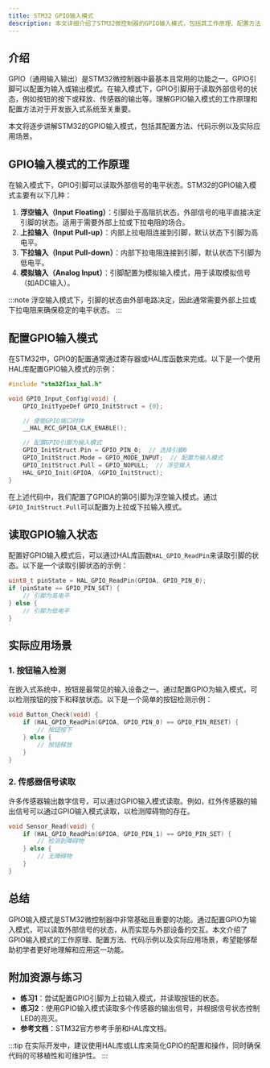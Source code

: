 ```yaml
---
title: STM32 GPIO输入模式
description: 本文详细介绍了STM32微控制器的GPIO输入模式，包括其工作原理、配置方法、代码示例以及实际应用场景，适合初学者学习。
---
```


## 介绍

GPIO（通用输入输出）是STM32微控制器中最基本且常用的功能之一。GPIO引脚可以配置为输入或输出模式。在输入模式下，GPIO引脚用于读取外部信号的状态，例如按钮的按下或释放、传感器的输出等。理解GPIO输入模式的工作原理和配置方法对于开发嵌入式系统至关重要。

本文将逐步讲解STM32的GPIO输入模式，包括其配置方法、代码示例以及实际应用场景。

## GPIO输入模式的工作原理

在输入模式下，GPIO引脚可以读取外部信号的电平状态。STM32的GPIO输入模式主要有以下几种：

1. **浮空输入（Input Floating）**：引脚处于高阻抗状态，外部信号的电平直接决定引脚的状态。适用于需要外部上拉或下拉电阻的场合。
2. **上拉输入（Input Pull-up）**：内部上拉电阻连接到引脚，默认状态下引脚为高电平。
3. **下拉输入（Input Pull-down）**：内部下拉电阻连接到引脚，默认状态下引脚为低电平。
4. **模拟输入（Analog Input）**：引脚配置为模拟输入模式，用于读取模拟信号（如ADC输入）。

:::note
浮空输入模式下，引脚的状态由外部电路决定，因此通常需要外部上拉或下拉电阻来确保稳定的电平状态。
:::

## 配置GPIO输入模式

在STM32中，GPIO的配置通常通过寄存器或HAL库函数来完成。以下是一个使用HAL库配置GPIO输入模式的示例：

```c
#include "stm32f1xx_hal.h"

void GPIO_Input_Config(void) {
    GPIO_InitTypeDef GPIO_InitStruct = {0};

    // 使能GPIO端口时钟
    __HAL_RCC_GPIOA_CLK_ENABLE();

    // 配置GPIO引脚为输入模式
    GPIO_InitStruct.Pin = GPIO_PIN_0;  // 选择引脚0
    GPIO_InitStruct.Mode = GPIO_MODE_INPUT;  // 配置为输入模式
    GPIO_InitStruct.Pull = GPIO_NOPULL;  // 浮空输入
    HAL_GPIO_Init(GPIOA, &GPIO_InitStruct);
}
```

在上述代码中，我们配置了GPIOA的第0引脚为浮空输入模式。通过`GPIO_InitStruct.Pull`可以配置为上拉或下拉输入模式。

## 读取GPIO输入状态

配置好GPIO输入模式后，可以通过HAL库函数`HAL_GPIO_ReadPin`来读取引脚的状态。以下是一个读取引脚状态的示例：

```c
uint8_t pinState = HAL_GPIO_ReadPin(GPIOA, GPIO_PIN_0);
if (pinState == GPIO_PIN_SET) {
    // 引脚为高电平
} else {
    // 引脚为低电平
}
```

## 实际应用场景

### 1. 按钮输入检测

在嵌入式系统中，按钮是最常见的输入设备之一。通过配置GPIO为输入模式，可以检测按钮的按下和释放状态。以下是一个简单的按钮检测示例：

```c
void Button_Check(void) {
    if (HAL_GPIO_ReadPin(GPIOA, GPIO_PIN_0) == GPIO_PIN_RESET) {
        // 按钮按下
    } else {
        // 按钮释放
    }
}
```

### 2. 传感器信号读取

许多传感器输出数字信号，可以通过GPIO输入模式读取。例如，红外传感器的输出信号可以通过GPIO输入模式读取，以检测障碍物的存在。

```c
void Sensor_Read(void) {
    if (HAL_GPIO_ReadPin(GPIOA, GPIO_PIN_1) == GPIO_PIN_SET) {
        // 检测到障碍物
    } else {
        // 无障碍物
    }
}
```

## 总结

GPIO输入模式是STM32微控制器中非常基础且重要的功能。通过配置GPIO为输入模式，可以读取外部信号的状态，从而实现与外部设备的交互。本文介绍了GPIO输入模式的工作原理、配置方法、代码示例以及实际应用场景，希望能够帮助初学者更好地理解和应用这一功能。

## 附加资源与练习

- **练习1**：尝试配置GPIO引脚为上拉输入模式，并读取按钮的状态。
- **练习2**：使用GPIO输入模式读取多个传感器的输出信号，并根据信号状态控制LED的亮灭。
- **参考文档**：STM32官方参考手册和HAL库文档。

:::tip
在实际开发中，建议使用HAL库或LL库来简化GPIO的配置和操作，同时确保代码的可移植性和可维护性。
:::